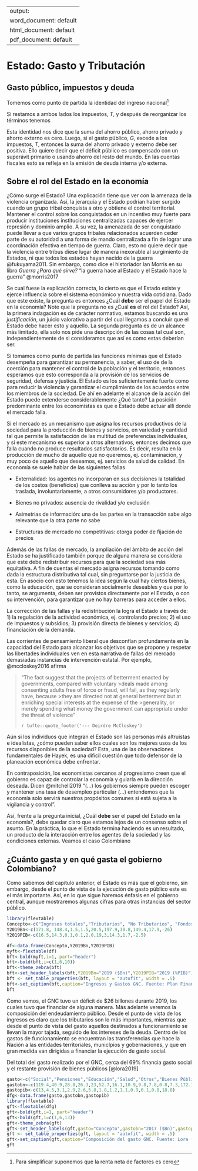 
---
output:
  word_document: default
  html_document: default
  pdf_document: default
---

# Estado: Gasto y Tributación

## Gasto público, impuestos y deuda

Tomemos como punto de partida la identidad del ingreso nacional^[Para simplificar suponemos que la renta neta de factores es cero]
\begin{equation}
Y=C+I+G+X-M
\end{equation}

Si restamos a ambos lados los impuestos, $T$, y después de reorganizar los términos tenemos

\begin{equation}
(T-G)+(Y-T-C-I)+(M-X)=0
\end{equation}

Esta identidad nos dice que la suma del ahorro público, ahorro privado y ahorro externo es cero. Luego, si el gasto público, $G$, excede a los impuestos, $T$, entonces la suma del ahorro privado y externo debe ser positiva. Ello quiere decir que el déficit público es compensado con un superávit primario o usando ahorro del resto del mundo. En las cuentas fiscales esto se refleja en la emisión de deuda interna y/o externa. 

## Sobre el rol del Estado en la economía

¿Cómo surge el Estado? Una explicación tiene que ver con la amenaza de la violencia organizada. Así, la jerarquía y el Estado podrían haber surgido cuando un grupo tribal conquista a otro y obtiene el control territorial. Mantener el control sobre los conquistados en un incentivo muy fuerte para producir instituciones instituciones centralizadas capaces de ejercer represión y dominio amplio. A su vez, la amenazada de ser conquistado puede llevar a que varios grupos tribales relacionados acuerden ceder parte de su autoridad a una forma de mando centralizada a fin de lograr una coordinación efectiva en tiempo de guerra. Claro, esto no quiere decir que la violencia entre tríbus diese lugar de manera inexorable al surgimiento de Estados, ni que todos los estados hayan nacido de la guerra @fukuyama2011. Sin embargo, como dice el historiador Ian Morris en su libro *Guerra ¿Para qué sirve?*  "la guerra hace al Estado y el Estado hace la guerra" @morris2017

Se cual fuese la explicación correcta, lo cierto es que el Estado existe y ejerce influencia sobre el sistema económico y nuestra vida cotidiana. Dado que este existe, la pregunta es entonces ¿Cuál **debe** ser el papel del Estado en la economía? Note que la pregunta no es ¿Cuál **es** el rol del Estado? Así, la primera indagación es de carácter normativo, estamos buscando es una *justificación*, un juicio valorativo a partir del cual llegamos a concluir que el Estado debe hacer esto y aquello. La segunda pregunta es de un alcance más limitado, ella solo nos pide una descripción de las cosas tal cual son, independientemente de si consideramos que así es como estas deberían ser.

Si tomamos como punto de partida las funciones mínimas que el Estado desempeña para garantizar su permanencia, a saber, el uso de de la coerción para mantener el control de la población y el territorio, entonces esperamos que esto corresponda a la provisión de los servicios de seguridad, defensa y justicia. El Estado es los suficientemente fuerte como para reducir la violencia y garantizar el cumplimiento de los acuerdos entre los miembros de la sociedad.  De ahí en adelante el alcance de la acción del Estado puede extenderse considerablemente ¿Qué tanto? La posición predominante entre los economistas es que e Estado debe actuar allí donde el mercado falla. 

Si el mercado es un mecanismo que asigna los recursos productivos de la sociedad para la producción de bienes y servicios, en variedad y cantidad tal que permite la satisfacción de las multitud de preferencias individuales, y si este mecanismo es superior a otros alternativos, entonces decimos que falla cuando no produce resultados satisfactorios. Es decir, resulta en la producción de mucho de aquello que no queremos, ej. contaminación, y muy poco de aquello que deseamos, ej. servicios de salud de calidad. En economía se suele hablar de las siguientes fallas

- Externalidad: los agentes no incorporan en sus decisiones la totalidad de los costos (beneficios) que conlleva su acción y por lo tanto los traslada, involuntariamente, a otros consumidores y/o productores. 

- Bienes no privados: ausencia de rivalidad y/o exclusión

- Asimetrias de información: una de las partes en la transacción sabe algo relevante que la otra parte no sabe

- Estructuras de mercado no competitivas: otorga poder de fijación de precios

Además de las fallas de mercado, la ampliación del ámbito de acción del Estado se ha justificado también porque de alguna manera se considera que este debe redistribuir recursos para que la sociedad sea más equitativa. A fin de cuentas el mercado asigna recursos tomando como dada la estructura distributiva tal cual, sin preguntarse por la justicia de esta. En asocio con esto tenemos la idea según la cual hay ciertos bienes, como la educación, que se consideran socialmente deseables y que por lo tanto, se argumenta, deben ser provistos directamente por el Estado, o con su intervención, para garantizar que no hay barreras para acceder a ellos.  

La corrección de las fallas y la redistribución la logra el Estado a través de: 1) la regulación de la actividad económica, ej. controlando precios; 2) el uso de impuestos y subsidios; 3) provisión directa de bienes y servicios; 4) financiación de la demanda. 

Las corrientes de pensamiento liberal que desconfían profundamente en la capacidad del Estado para alcanzar los objetivos que se propone y respetar las libertades individuales ven en esta narrativa de fallas del mercado demasiadas instancias de intervención estatal. Por ejemplo, @mccloskey2016 afirma 

> "The fact suggest that the projects of betterment enacted by governments, compared with voluntary >deals made among consenting adults free of force or fraud, will fail, as they regularly have, because >they are directed not at general betterment but at enriching special interests at the expense of the >generality, or merely spending what money the government can appropriate under the threat of violence"
>
>`r tufte::quote_footer('--- Deirdre McCloskey')`

Aún si los individuos que integran el Estado son las personas más altruistas e idealistas, ¿cómo pueden saber ellos cuales son los mejores usos de los recursos disponibles de la sociedad? Esta, una de las observaciones fundamentales de Hayek, es una difícil cuestión que todo defensor de la planeación económica debe enfrentar. 

En contraposición, los economistas cercanos al progresismo creen que el gobierno es capaz de controlar la economía y guiarla en la dirección deseada. Dicen @mitchell2019 "(...) los gobiernos siempre pueden escoger y mantener una tasa de desempleo particular (...) entendemos que la economía solo servirá nuestros propósitos comunes si está sujeta a la vigilancia y control". 

Así, frente a la pregunta inicial, ¿Cuál **debe** ser el papel del Estado en la economía?, debe quedar claro que estamos lejos de un consenso sobre el asunto. En la práctica, lo que el Estado termina haciendo es un resultado, un producto de la interacción entre los agentes de la sociedad y las condiciones externas. Veamos el caso Colombiano

## ¿Cuánto gasta y en qué gasta el gobierno Colombiano?

Como sabemos del capítulo anterior, el Estado es más que el gobierno, sin embargo, desde el punto de vista de la ejecución de gasto público este es el más importante. Así, en lo que sigue haremos énfasis en el gobierno central, aunque mostraremos algunas cifras para otras instancias del sector público.  


```r
library(flextable)
Concepto<-c("Ingresos totales","Tributarios", "No Tributarios", "Fondos especiales", "Recursos de capital", "Gastos totales", "Intereses", "Funcionamiento", "Inversión", "Balance Total")
Y2019Bn<-c(171.8, 148.4,1.5,1.5,20.5,197.9,30.8,149.4,17.9,-26)
Y2019PIB<-c(16.5,14.3,0.1,0.1,2.0,19,3,14.3,1.7,-2.5)

df<-data.frame(Concepto,Y2019Bn,Y2019PIB)
myft<-flextable(df)
bft<-bold(myft,i=1, part="header")
bft<-bold(bft,i=c(1,6,10))
bft<-theme_zebra(bft)
bft<-set_header_labels(bft,Y2019Bn="2019 ($Bn)",Y2019PIB="2019 (%PIB)")
bft <- set_table_properties(bft, layout = "autofit", width = .5)
bft<-set_caption(bft,caption="Ingresos y Gastos GNC. Fuente: Plan Financiero 2020",style="Table Caption")
bft


```



Como vemos, el GNC tuvo un déficit de $26 billones durante 2019, los cuales tuvo que financiar de alguna manera. Más adelante veremos la composición del endeudamiento público. Desde el punto de vista de los ingresos es claro que los tributarios son lo más importantes, mientras que desde el punto de vista del gasto aquellos destinados a funcionamiento se llevan la mayor tajada, seguido de los intereses de la deuda. Dentro de los gastos de funcionamiento se encuentran las transferencias que hace la Nación a las entidades territoriales, municIpios y gobernaciones, y que en gran medida van dirigidas a financiar la ejecución de gasto social. 

Del total del gasto realizado por el GNC, cerca del 69% financia gasto social y el restante provisión de bienes públicos [@lora2019]

```r

gasto<-c("Social","Pensiones","Educación","Salud","Otros","Bienes Públicos","Seguridad y Justicia","Defensa","Función Pública","Infraestructura","Protección medio ambiente","Resto","Total")
gastobn<-c(119.4,40.9,28.8,26.3,23,52.7,16.1,10.9,9.8,7.8,0.8,7.3,172.1)
gastopib<-c(13,4.5,3.1,2.9,2.6,5.8,1.8,1.2,1.1,0.9,0.1,0.8,18.8)
dfg<-data.frame(gasto,gastobn,gastopib)
library(flextable)
gft<-flextable(dfg)
gft<-bold(gft,i=1, part="header")
gft<-bold(gft,i=c(1,6,13))
gft<-theme_zebra(gft)
gft<-set_header_labels(gft,gasto="Concepto",gastobn="2017 ($Bn)",gastopib="2017 (%PIB)")
gft <- set_table_properties(gft, layout = "autofit", width = .5)
gft<-set_caption(gft,caption="Composición del gasto GNC. Fuente: Lora (2019)",style="Table Caption")
gft

```

